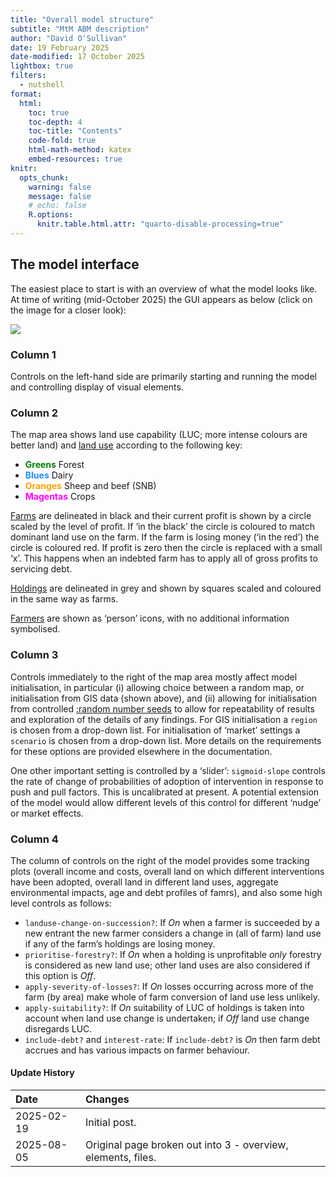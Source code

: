 ```yaml
---
title: "Overall model structure"
subtitle: "MtM ABM description"
author: "David O'Sullivan"
date: 19 February 2025
date-modified: 17 October 2025
lightbox: true
filters: 
  - nutshell
format:
  html:
    toc: true
    toc-depth: 4
    toc-title: "Contents"
    code-fold: true
    html-math-method: katex
    embed-resources: true
knitr:
  opts_chunk: 
    warning: false
    message: false
    # echo: false
    R.options: 
      knitr.table.html.attr: "quarto-disable-processing=true"
---
```


## The model interface
The easiest place to start is with an overview of what the model looks like. At time of writing (mid-October 2025) the GUI appears as below (click on the image for a closer look):

![](abm-working-interface.png)

### Column 1
Controls on the left-hand side are primarily starting and running the model and controlling display of visual elements.

### Column 2
The map area shows land use capability (LUC; more intense colours are better land) and [land use](#land-use) according to the following key:

+ [**Greens**]{style='color:green;'} Forest
+ [**Blues**]{style='color:dodgerblue;'} Dairy
+ [**Oranges**]{style='color:orange'} Sheep and beef (SNB)
+ [**Magentas**]{style='color:magenta'} Crops

[Farms](#farms) are delineated in black and their current profit is shown by a circle scaled by the level of profit. If 'in the black' the circle is coloured to match dominant land use on the farm. If the farm is losing money ('in the red') the circle is coloured red. If profit is zero then the circle is replaced with a small 'x'. This happens when an indebted farm has to apply all of gross profits to servicing debt.

[Holdings](#holdings) are delineated in grey and shown by squares scaled and coloured in the same way as farms.

[Farmers](#farmers) are shown as 'person' icons, with no additional information symbolised.

### Column 3
Controls immediately to the right of the map area mostly affect model initialisation, in particular (i) allowing choice between a random map, or initialisation from GIS data (shown above), and (ii) allowing for initialisation from controlled [:random number seeds](https://en.wikipedia.org/wiki/Random_seed) to allow for repeatability of results and exploration of the details of any findings. For GIS initialisation a `region` is chosen from a drop-down list. For initialisation of 'market' settings a `scenario` is chosen from a drop-down list. More details on the requirements for these options are provided elsewhere in the documentation.

One other important setting is controlled by a 'slider': `sigmoid-slope` controls the rate of change of probabilities of adoption of intervention in response to push and pull factors. This is uncalibrated at present. A potential extension of the model would allow different levels of this control for different 'nudge' or market effects.

### Column 4
The column of controls on the right of the model provides some tracking plots (overall income and costs, overall land on which different interventions have been adopted, overall land in different land uses, aggregate environmental impacts, age and debt profiles of famrs), and also some high level controls as follows:

+ `landuse-change-on-succession?`: If _On_ when a farmer is succeeded by a new entrant the new farmer considers a change in (all of farm) land use if any of the farm's holdings are losing money.
+ `prioritise-forestry?`: If _On_ when a holding is unprofitable _only_ forestry is considered as new land use; other land uses are also considered if this option is _Off_.
+ `apply-severity-of-losses?`: If _On_ losses occurring across more of the farm (by area) make whole of farm conversion of land use less unlikely.
+ `apply-suitability?`: If _On_ suitability of LUC of holdings is taken into account when land use change is undertaken; if _Off_ land use change disregards LUC.
+ `include-debt?` and `interest-rate`: If `include-debt?` is _On_ then farm debt accrues and has various impacts on farmer behaviour.


::: {.callout-note collapse="true"}
#### Update History

| Date | Changes
|:-|:------
| 2025-02-19 | Initial post.
| 2025-08-05 | Original page broken out into 3 - overview, elements, files.         | 2025-10-17 | Updating to include debt aspects.

:::

